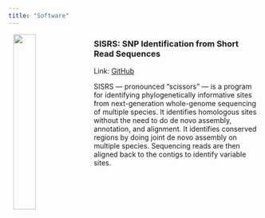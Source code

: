 ```yaml
---
title: "Software"
---
```


<img src="sisrs.png" align="left" hspace="10" width="30%">

### SISRS: SNP Identification from Short Read Sequences
Link: [GitHub](https://github.com/SchwartzLabURI/SISRS)

SISRS — pronounced “scissors” — is a program for identifying phylogenetically informative sites from next-generation whole-genome sequencing of multiple species. It identifies homologous sites without the need to do de novo assembly, annotation, and alignment. It identifies conserved regions by doing joint de novo assembly on multiple species. Sequencing reads are then aligned back to the contigs to identify variable sites.
